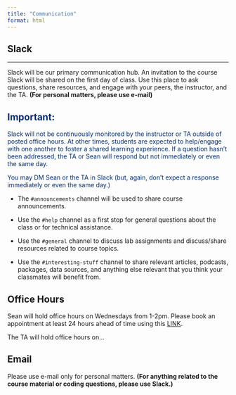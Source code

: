 ```yaml
---
title: "Communication"
format: html
---
```


## Slack

------------------------------------------------------------------------

Slack will be our primary communication hub. An invitation to the course Slack will be shared on the first day of class. Use this place to ask questions, share resources, and engage with your peers, the instructor, and the TA. **(For personal matters, please use e-mail)**

::: {.callout-note appearance="simple" style="color: #002D72"}
## Important:

Slack will not be continuously monitored by the instructor or TA outside of posted office hours. At other times, students are expected to help/engage with one another to foster a shared learning experience. If a question hasn't been addressed, the TA or Sean will respond but not immediately or even the same day.

You may DM Sean or the TA in Slack (but, again, don't expect a response immediately or even the same day.)
:::

-   The `#announcements` channel will be used to share course announcements.

-   Use the `#help` channel as a first stop for general questions about the class or for technical assistance.

-   Use the `#general` channel to discuss lab assignments and discuss/share resources related to course topics.

-   Use the `#interesting-stuff` channel to share relevant articles, podcasts, packages, data sources, and anything else relevant that you think your classmates will benefit from.

## Office Hours

Sean will hold office hours on Wednesdays from 1-2pm. Please book an appointment at least 24 hours ahead of time using this [LINK](https://calendly.com/sean-sylvia/hpm-883-office-hours).

The TA will hold office hours on...

## Email

Please use e-mail only for personal matters. **(For anything related to the course material or coding questions, please use Slack.)**